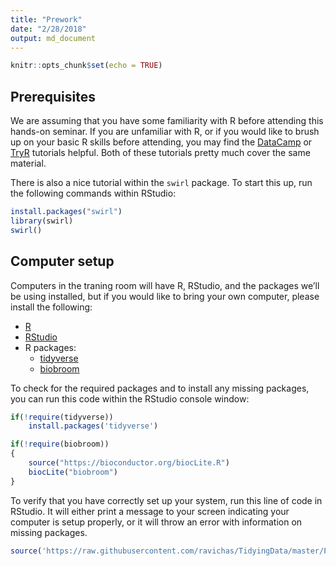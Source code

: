 ```yaml
---
title: "Prework"
date: "2/28/2018"
output: md_document
---
```


```r
knitr::opts_chunk$set(echo = TRUE)
```

## Prerequisites

We are assuming that you have some familiarity with R before attending this hands-on seminar. If you are unfamiliar with R, or if you would like to brush up on your basic R skills before attending, you may find the [DataCamp](https://www.datacamp.com/courses/free-introduction-to-r) or [TryR](http://tryr.codeschool.com) tutorials helpful. Both of these tutorials pretty much cover the same material.

There is also a nice tutorial within the `swirl` package. To start this up, run the following commands within RStudio:

```r
install.packages("swirl")
library(swirl)
swirl()
```

## Computer setup

Computers in the traning room will have R, RStudio, and the packages we'll be using installed, but if you would like to bring your own computer, please install the following:

* [R](https://cran.r-project.org)
* [RStudio](https://www.rstudio.com/products/rstudio/download/)
* R packages:
    * [tidyverse](https://www.tidyverse.org/)
    * [biobroom](https://bioconductor.org/packages/release/bioc/html/biobroom.html)

To check for the required packages and to install any missing packages, you can run this code within the RStudio console window:

```r
if(!require(tidyverse))
    install.packages('tidyverse')

if(!require(biobroom))
{
    source("https://bioconductor.org/biocLite.R")
    biocLite("biobroom")
}
```

To verify that you have correctly set up your system, run this line of code in RStudio. It will either print a message to your screen indicating your computer is setup properly, or it will throw an error with information on missing packages.

```r
source('https://raw.githubusercontent.com/ravichas/TidyingData/master/Prework/systemCheck.R')
```
